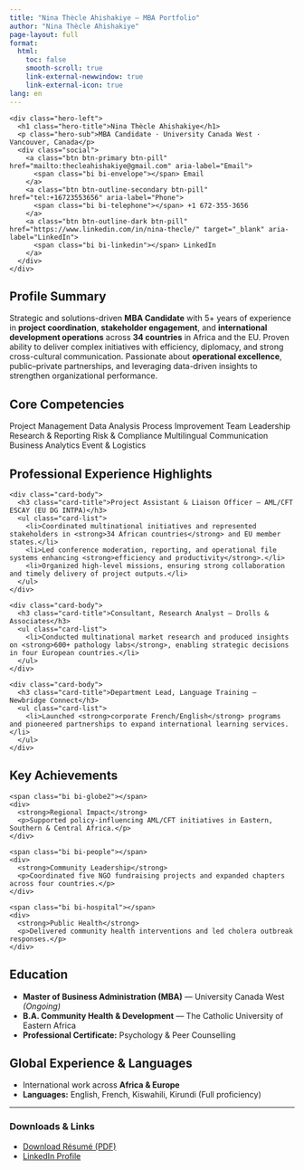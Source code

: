 ```yaml
---
title: "Nina Thècle Ahishakiye — MBA Portfolio"
author: "Nina Thècle Ahishakiye"
page-layout: full
format:
  html:
    toc: false
    smooth-scroll: true
    link-external-newwindow: true
    link-external-icon: true
lang: en
---
```


<!-- HERO / INTRO -->
<section class="hero">
  <div class="hero-inner">
    <div class="hero-left">
      <h1 class="hero-title">Nina Thècle Ahishakiye</h1>
      <p class="hero-sub">MBA Candidate · University Canada West · Vancouver, Canada</p>
      <div class="social">
        <a class="btn btn-primary btn-pill" href="mailto:thecleahishakiye@gmail.com" aria-label="Email">
          <span class="bi bi-envelope"></span> Email
        </a>
        <a class="btn btn-outline-secondary btn-pill" href="tel:+16723553656" aria-label="Phone">
          <span class="bi bi-telephone"></span> +1 672-355-3656
        </a>
        <a class="btn btn-outline-dark btn-pill" href="https://www.linkedin.com/in/nina-thecle/" target="_blank" aria-label="LinkedIn">
          <span class="bi bi-linkedin"></span> LinkedIn
        </a>
      </div>
    </div>
  </div>
</section>

## Profile Summary

Strategic and solutions-driven **MBA Candidate** with 5+ years of experience in **project coordination**, **stakeholder engagement**, and **international development operations** across **34 countries** in Africa and the EU. Proven ability to deliver complex initiatives with efficiency, diplomacy, and strong cross-cultural communication. Passionate about **operational excellence**, public–private partnerships, and leveraging data-driven insights to strengthen organizational performance.

## Core Competencies

<div class="pill-wrap">
  <span class="pill"><span class="bi bi-kanban"></span> Project Management</span>
  <span class="pill"><span class="bi bi-graph-up"></span> Data Analysis</span>
  <span class="pill"><span class="bi bi-bezier"></span> Process Improvement</span>
  <span class="pill"><span class="bi bi-people"></span> Team Leadership</span>
  <span class="pill"><span class="bi bi-journal-text"></span> Research & Reporting</span>
  <span class="pill"><span class="bi bi-shield-check"></span> Risk & Compliance</span>
  <span class="pill"><span class="bi bi-translate"></span> Multilingual Communication</span>
  <span class="pill"><span class="bi bi-cpu"></span> Business Analytics</span>
  <span class="pill"><span class="bi bi-geo-alt"></span> Event & Logistics</span>
</div>

## Professional Experience Highlights

<div class="card-grid">
  <div class="card">
    <div class="card-body">
      <h3 class="card-title">Project Assistant & Liaison Officer — AML/CFT ESCAY (EU DG INTPA)</h3>
      <ul class="card-list">
        <li>Coordinated multinational initiatives and represented stakeholders in <strong>34 African countries</strong> and EU member states.</li>
        <li>Led conference moderation, reporting, and operational file systems enhancing <strong>efficiency and productivity</strong>.</li>
        <li>Organized high-level missions, ensuring strong collaboration and timely delivery of project outputs.</li>
      </ul>
    </div>
  </div>

  <div class="card">
    <div class="card-body">
      <h3 class="card-title">Consultant, Research Analyst — Drolls & Associates</h3>
      <ul class="card-list">
        <li>Conducted multinational market research and produced insights on <strong>600+ pathology labs</strong>, enabling strategic decisions in four European countries.</li>
      </ul>
    </div>
  </div>

  <div class="card">
    <div class="card-body">
      <h3 class="card-title">Department Lead, Language Training — Newbridge Connect</h3>
      <ul class="card-list">
        <li>Launched <strong>corporate French/English</strong> programs and pioneered partnerships to expand international learning services.</li>
      </ul>
    </div>
  </div>
</div>

## Key Achievements

<div class="badge-grid">
  <div class="badge-card">
    <span class="bi bi-globe2"></span>
    <div>
      <strong>Regional Impact</strong>
      <p>Supported policy-influencing AML/CFT initiatives in Eastern, Southern & Central Africa.</p>
    </div>
  </div>
  <div class="badge-card">
    <span class="bi bi-people"></span>
    <div>
      <strong>Community Leadership</strong>
      <p>Coordinated five NGO fundraising projects and expanded chapters across four countries.</p>
    </div>
  </div>
  <div class="badge-card">
    <span class="bi bi-hospital"></span>
    <div>
      <strong>Public Health</strong>
      <p>Delivered community health interventions and led cholera outbreak responses.</p>
    </div>
  </div>
</div>

## Education

- **Master of Business Administration (MBA)** — University Canada West *(Ongoing)*  
- **B.A. Community Health & Development** — The Catholic University of Eastern Africa  
- **Professional Certificate:** Psychology & Peer Counselling

## Global Experience & Languages

- International work across **Africa & Europe**  
- **Languages:** English, French, Kiswahili, Kirundi (Full proficiency)

---

### Downloads & Links

- <a class="btn btn-success btn-pill" href="assets/Nina_Ahishakiye_Resume.pdf" target="_blank"><span class="bi bi-file-earmark-arrow-down"></span> Download Résumé (PDF)</a>
- <a class="btn btn-outline-primary btn-pill" href="https://www.linkedin.com/in/nina-thecle/" target="_blank"><span class="bi bi-linkedin"></span> LinkedIn Profile</a>
